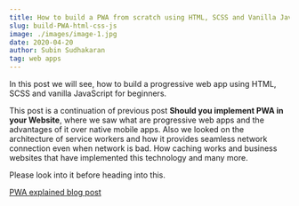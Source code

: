 ```yaml
---
title: How to build a PWA from scratch using HTML, SCSS and Vanilla JavaScript
slug: build-PWA-html-css-js
image: ./images/image-1.jpg
date: 2020-04-20
author: Subin Sudhakaran
tag: web apps
---
```


<div className="posts-wrapper">

In this post we will see, how to build a progressive web app using HTML, SCSS and vanilla JavaScript for beginners.

This post is a continuation of previous post **Should you implement PWA in your Website**, where we saw what are progressive web apps and the advantages of it over native mobile apps. Also we looked on the architecture of service workers and how it provides seamless network connection even when network is bad. How caching works and business websites that have implemented this technology and many more.

Please look into it before heading into this.

[PWA explained blog post](https://www.javascriptwillrule.com)

</div>